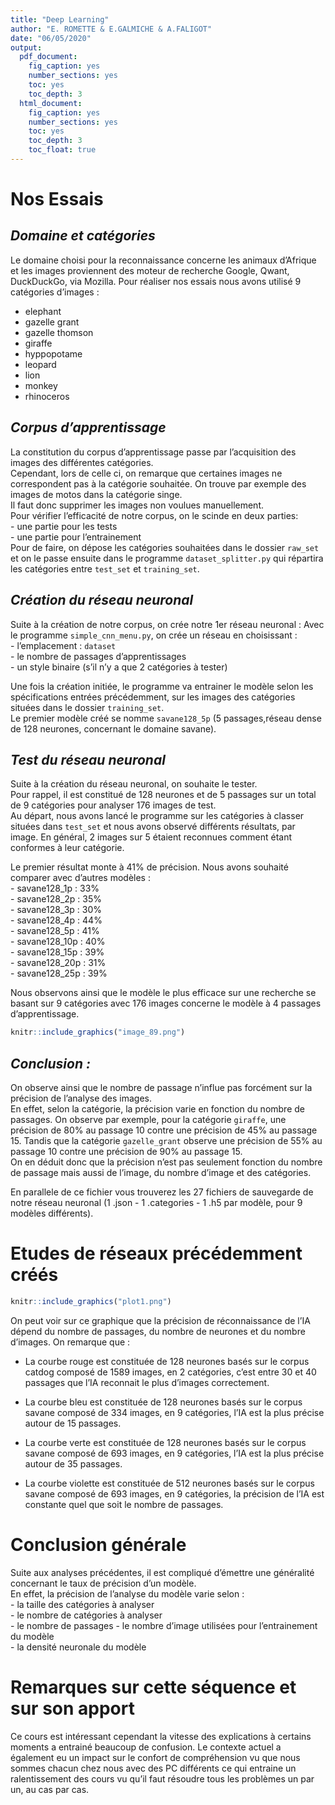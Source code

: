 ```yaml
---
title: "Deep Learning"
author: "E. ROMETTE & E.GALMICHE & A.FALIGOT"
date: "06/05/2020"
output:
  pdf_document:
    fig_caption: yes
    number_sections: yes
    toc: yes
    toc_depth: 3
  html_document:
    fig_caption: yes
    number_sections: yes
    toc: yes
    toc_depth: 3
    toc_float: true
---
```


# **Nos Essais**

## *Domaine et catégories*
Le domaine choisi pour la reconnaissance concerne les animaux d'Afrique et les images proviennent des moteur de recherche Google, Qwant, DuckDuckGo, via Mozilla.
Pour réaliser nos essais nous avons utilisé 9 catégories d'images :

* elephant
* gazelle grant
* gazelle thomson
* giraffe
* hyppopotame
* leopard
* lion
* monkey
* rhinoceros

## *Corpus d'apprentissage*
La constitution du corpus d'apprentissage passe par l'acquisition des images des différentes catégories.  
Cependant, lors de celle ci, on remarque que certaines images ne correspondent pas à la catégorie souhaitée. On trouve par exemple des images de motos dans la catégorie singe.  
Il faut donc supprimer les images non voulues manuellement.  
Pour vérifier l'efficacité de notre corpus, on le scinde en deux parties:  
- une partie pour les tests  
- une partie pour l'entrainement  
Pour de faire, on dépose les catégories souhaitées dans le dossier `raw_set` et on le passe ensuite dans le programme `dataset_splitter.py` qui répartira les catégories entre `test_set` et `training_set`.

## *Création du réseau neuronal*

Suite à la création de notre corpus, on crée notre 1er réseau neuronal :
Avec le programme `simple_cnn_menu.py`, on crée un réseau en choisissant :  
- l'emplacement : `dataset`  
- le nombre de passages d'apprentissages  
- un style binaire (s'il n'y a que 2 catégories à tester)  

Une fois la création initiée, le programme va entrainer le modèle selon les spécifications entrées précédemment, sur les images des catégories situées dans le dossier `training_set`.  
Le premier modèle créé se nomme `savane128_5p` (5 passages,réseau dense de 128 neurones, concernant le domaine savane).


## *Test du réseau neuronal*

Suite à la création du réseau neuronal, on souhaite le tester.  
Pour rappel, il est constitué de 128 neurones et de 5 passages sur un total de 9 catégories pour analyser 176 images de test.  
Au départ, nous avons lancé le programme sur les catégories à classer situées dans `test_set` et nous avons observé différents résultats, par image. En général, 2 images sur 5 étaient reconnues comment étant conformes à leur catégorie.

Le premier résultat monte à 41% de précision. Nous avons souhaité comparer avec d'autres modèles :  
- savane128_1p : 33%  
- savane128_2p : 35%  
- savane128_3p : 30%  
- savane128_4p : 44%  
- savane128_5p : 41%  
- savane128_10p : 40%  
- savane128_15p : 39%  
- savane128_20p : 31%  
- savane128_25p : 39%  

Nous observons ainsi que le modèle le plus efficace sur une recherche se basant sur 9 catégories avec 176 images concerne le modèle à 4 passages d'apprentissage.

```r
knitr::include_graphics("image_89.png")
```

## *Conclusion : * 
  
On observe ainsi que le nombre de passage n'influe pas forcément sur la précision de l'analyse des images.  
En effet, selon la catégorie, la précision varie en fonction du nombre de passages. On observe par exemple, pour la catégorie `giraffe`, une précision de 80% au passage 10 contre une précision de 45% au passage 15. Tandis que la catégorie `gazelle_grant` observe une précision de 55% au passage 10 contre une précision de 90% au passage 15.  
On en déduit donc que la précision n'est pas seulement fonction du nombre de passage mais aussi de l'image, du nombre d'image et des catégories.

En parallele de ce fichier vous trouverez les 27 fichiers de sauvegarde de notre réseau neuronal (1 .json - 1 .categories - 1 .h5 par modèle, pour 9 modèles différents).


# **Etudes de réseaux précédemment créés**

```r
knitr::include_graphics("plot1.png")
```

On peut voir sur ce graphique que la précision de réconnaissance de l'IA dépend du nombre de passages, du nombre de neurones et du nombre d'images. On remarque que :

* La courbe rouge est constituée de 128 neurones basés sur le corpus catdog composé de 1589 images, en 2 catégories, c'est entre 30 et 40 passages que l'IA reconnait le plus d'images correctement.  

* La courbe bleu est constituée de 128 neurones basés sur le corpus savane composé de 334 images, en 9 catégories, l'IA est la plus précise autour de 15 passages.  

* La courbe verte est constituée de 128 neurones basés sur le corpus savane composé de 693 images, en 9 catégories, l'IA est la plus précise autour de 35 passages.  

* La courbe violette est constituée de 512 neurones basés sur le corpus savane composé de 693 images, en 9 catégories, la précision de l'IA est constante quel que soit le nombre de passages. 

# **Conclusion générale**

Suite aux analyses précédentes, il est compliqué d'émettre une généralité concernant le taux de précision d'un modèle.  
En effet, la précision de l'analyse du modèle varie selon :  
 - la taille des catégories à analyser  
 - le nombre de catégories à analyser  
 - le nombre de passages 
 - le nombre d'image utilisées pour l'entrainement du modèle  
 - la densité neuronale du modèle  

# **Remarques sur cette séquence et sur son apport**

Ce cours est intéressant cependant la vitesse des explications à certains moments a entrainé beaucoup de confusion. Le contexte actuel a également eu un impact sur le confort de compréhension vu que nous sommes chacun chez nous avec des PC différents ce qui entraine un ralentissement des cours vu qu'il faut résoudre tous les problèmes un par un, au cas par cas.





